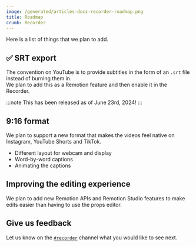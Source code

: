 ```yaml
---
image: /generated/articles-docs-recorder-roadmap.png
title: Roadmap
crumb: Recorder
---
```


Here is a list of things that we plan to add.

## ✅ SRT export

The convention on YouTube is to provide subtitles in the form of an `.srt` file instead of burning them in.  
We plan to add this as a Remotion feature and then enable it in the Recorder.

:::note
This has been released as of June 23rd, 2024!
:::

## 9:16 format

We plan to support a new format that makes the videos feel native on Instagram, YouTube Shorts and TikTok.

- Different layout for webcam and display
- Word-by-word captions
- Animating the captions

## Improving the editing experience

We plan to add new Remotion APIs and Remotion Studio features to make edits easier than having to use the props editor.

## Give us feedback

Let us know on the [`#recorder`](https://remotion.dev/recorder) channel what you would like to see next.

